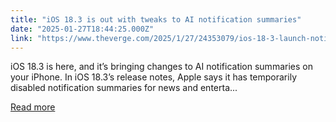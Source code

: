 ```yaml
---
title: "iOS 18.3 is out with tweaks to AI notification summaries"
date: "2025-01-27T18:44:25.000Z"
link: "https://www.theverge.com/2025/1/27/24353079/ios-18-3-launch-notification-summaries-apple-intelligence-default"
---
```


iOS 18.3 is here, and it’s bringing changes to AI notification summaries on your iPhone. In iOS 18.3’s release notes, Apple says it has temporarily disabled notification summaries for news and enterta...

[Read more](https://www.theverge.com/2025/1/27/24353079/ios-18-3-launch-notification-summaries-apple-intelligence-default)
